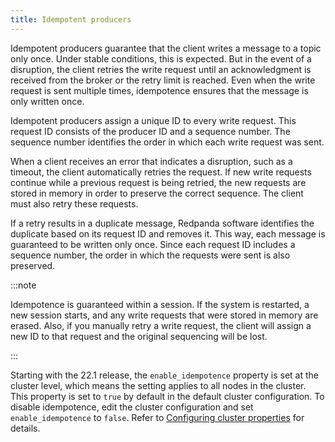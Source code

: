 ```yaml
---
title: Idempotent producers
---
```


Idempotent producers guarantee that the client writes a message to a topic only once. Under stable conditions, this is expected. But in the event of a disruption, the client retries the write request until an acknowledgment is received from the broker or the retry limit is reached. Even when the write request is sent multiple times, idempotence ensures that the message is only written once.



Idempotent producers assign a unique ID to every write request. This request ID consists of the producer ID and a sequence number. The sequence number identifies the order in which each write request was sent.

When a client receives an error that indicates a disruption, such as a timeout, the client automatically retries the request. If new write requests continue while a previous request is being retried, the new requests are stored in memory in order to preserve the correct sequence. The client must also retry these requests.

If a retry results in a duplicate message, Redpanda software identifies the duplicate based on its request ID and removes it. This way, each message is guaranteed to be written only once. Since each request ID includes a sequence number, the order in which the requests were sent is also preserved. 

:::note

Idempotence is guaranteed within a session. If the system is restarted, a new session starts, and any write requests that were stored in memory are erased. Also, if you manually retry a write request, the client will assign a new ID to that request and the original sequencing will be lost.

:::

Starting with the 22.1 release, the `enable_idempotence` property is set at the cluster level, which means the setting applies to all nodes in the cluster. This property is set to `true` by default in the default cluster configuration. To disable idempotence, edit the cluster configuration and set `enable_idempotence` to `false`. Refer to [Configuring cluster properties](/docs/cluster-administration/cluster-property-configuration) for details.